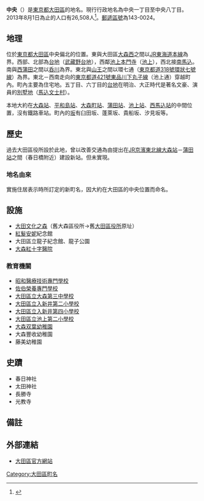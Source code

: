 {{Pathnav|日本|東京都|大田區|name=中央|frame=1}}
{{Infobox Settlement
|official_name = 中央
|native_name =
|settlement_type = [[町|町]]
|image_skyline = Chuo, Ota -01.jpg
|imagesize = 240px
|image_caption =
|image_flag =
|image_seal =
| image_map =
| map_caption =
| pushpin_map = Tokyo city
|subdivision_type = [[國家|國家]]
|subdivision_name = [[File:Flag_of_Japan.svg|border]] [[日本|日本]]
|subdivision_type1 = [[都道府縣|都道府縣]]
|subdivision_name1 = [[File:Flag_of_Tokyo_Prefecture.svg|25px]] [[東京都|東京都]]
|subdivision_type2 = [[東京都區部|特別區]]
|subdivision_name2 = [[File:Flag_of_Ota,_Tokyo.svg|25px]] [[大田區|大田區]]
|established_title =
|established_date =
|government_type =
|leader_title =
|leader_name =
|area_magnitude =
|area_total_sq_mi =
|area_total_km2 =
|area_land_sq_mi =
|area_land_km2 =
|area_urban_sq_mi =
|area_urban_km2 =
|area_metro_km2 =
|area_metro_sq_mi =
|population_as_of= 2013年（平成25年）8月1日
|population_footnotes =
|population_total = 26508
|population_urban =
|population_metro =
|population_density_sq_mi =
|population_density_km2 =
| timezone = [[日本標準時間|JST]]
| utc_offset = +9
|timezone_DST =
|utc_offset_DST =
|latd=35|latm=34|lats=47.92|latNS=N
|longd=139|longm=43|longs=5.16|longEW=E
|elevation_footnotes=
|elevation_m =
|elevation_ft =
|postal_code_type = [[郵遞區號|郵遞區號]]
|postal_code = 143-0024　
|area_code =
|website =
|footnotes =
}}
'''中央'''（{{jpn|j=中央|hg=ちゅうおう|rm=Chūō|f=y}}）是[[東京都|東京都]][[大田區|大田區]]的地名。現行行政地名為中央一丁目至中央八丁目。2013年8月1日為止的人口有26,508人<ref>{{Cite web |url=http://www.city.ota.tokyo.jp/kuseijoho/suuji/jinkou/setai_jinkou/oota_suji2508.html |title=大田区ホームページ：平成25年8月1日現在 |accessdate=2013-08-19 |archive-date=2014-02-18 |archive-url=https://web.archive.org/web/20140218230417/http://www.city.ota.tokyo.jp/kuseijoho/suuji/jinkou/setai_jinkou/oota_suji2508.html |dead-url=no }}</ref>。[[郵遞區號|郵遞區號]]為143-0024。

== 地理 ==
位於[[東京都|東京都]][[大田區|大田區]]中央偏北的位置。東與大田區[[大森西|大森西]]之間以[[東日本旅客鐵道|JR]][[東海道本線|東海道本線]]為界。西部、北部為[[台地|台地]]（[[武藏野台地|武藏野台地]]），西鄰[[池上本門寺|池上本門寺]]（[[池上_(大田區)|池上]]），西北接[[南馬込|南馬込]]。南與[[西蒲田|西蒲田]]之間以[[呑川|呑川]]為界。東北與[[山王_(大田區)|山王]]之間以環七通（[[東京都道318號環狀七號線|東京都道318號環狀七號線]]）為界。東北－西南走向的[[東京都道421號東品川下丸子線|東京都道421號東品川下丸子線]]（池上通）穿越町內。町內主要為住宅地。五丁目、六丁目的[[台地|台地]]在明治、大正時代是著名文豪、演員的[[別墅|別墅地]]（[[馬込文士村|馬込文士村]]）。

本地大約在[[大森站_(東京都)|大森站]]、[[平和島站|平和島站]]、[[大森町站|大森町站]]、[[蒲田站|蒲田站]]、[[池上站_(日本)|池上站]]、[[西馬込站|西馬込站]]的中間位置，沒有鐵路車站。町內的[[坂|坂]]有臼田坂、蓬萊坂、貴船坂、汐見坂等。

== 歷史 ==
過去大田區役所設於此地，曾以改善交通為由提出在[[東日本旅客鐵道|JR]][[京濱東北線|京濱東北線]][[大森站_(東京都)|大森站]]－[[蒲田站|蒲田站]]之間（春日橋附近）建設新站。但未實現。
=== 地名由來 ===
實施住居表示時所訂定的新町名，因大約在大田區的中央位置而命名。

== 設施 ==
* [[大田文化之森|大田文化之森]]（舊大森區役所→舊[[大田區役所|大田區役所]]原址）
* [[清秀佳人|紅髮安妮]]紀念館
* 大田區立龍子紀念館、龍子公園
* [[大森紅十字醫院|大森紅十字醫院]]

=== 教育機關 ===
* [[昭和醫療技術專門學校|昭和醫療技術專門學校]]
* [[佐伯榮養專門學校|佐伯榮養專門學校]]
* [[大田區立大森第三中學校|大田區立大森第三中學校]]
* [[大田區立入新井第二小學校|大田區立入新井第二小學校]]
* [[大田區立入新井第四小學校|大田區立入新井第四小學校]]
* [[大田區立池上第二小學校|大田區立池上第二小學校]]
* [[大森双葉幼稚園|大森双葉幼稚園]]
* 大森豐收幼稚園
* 藤美幼稚園

== 史蹟 ==
* 春日神社
* 太田神社
* 長勝寺
* 光教寺

== 備註 ==
{{reflist}}

== 外部連結 ==
{{Commonscat|Chuo, Ota, Tokyo}}
* [http://www.city.ota.tokyo.jp/ 大田區官方網站]{{Wayback|url=http://www.city.ota.tokyo.jp/ |date=20130815032600 }}

{{大田區的町名}}
{{DEFAULTSORT:Chuo}}
[[Category:大田區町名|Category:大田區町名]]